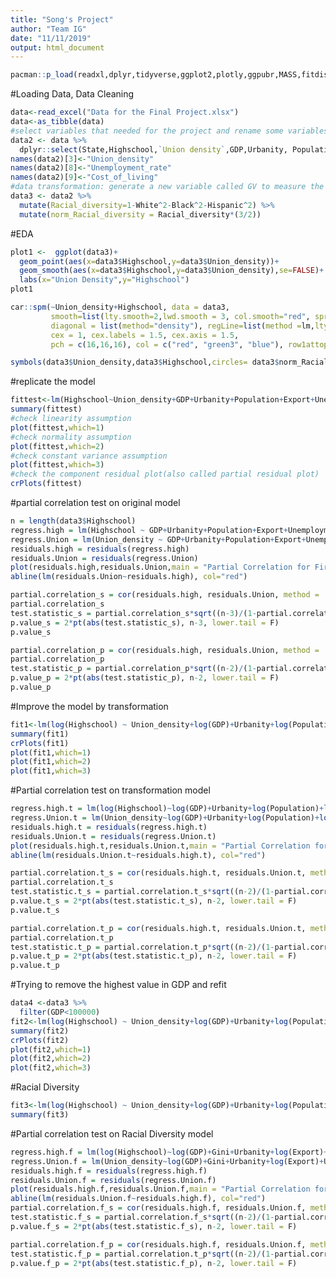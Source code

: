 ```yaml
---
title: "Song's Project"
author: "Team IG"
date: "11/11/2019"
output: html_document
---
```


```r
pacman::p_load(readxl,dplyr,tidyverse,ggplot2,plotly,ggpubr,MASS,fitdistrplus,mediation,geepack,conf,car,knitr,gclus,scatterplot3d, ppcor)
```

#Loading Data, Data Cleaning
```r
data<-read_excel("Data for the Final Project.xlsx")
data<-as_tibble(data)
#select variables that needed for the project and rename some variables
data2 <- data %>% 
  dplyr::select(State,Highschool,`Union density`,GDP,Urbanity, Population, Export,`Unemployment rate`,`Cost of living`,Gini, White, Black, Hispanic)
names(data2)[3]<-"Union_density"
names(data2)[8]<-"Unemployment_rate"
names(data2)[9]<-"Cost_of_living"
#data transformation: generate a new variable called GV to measure the level of racial diversity
data3 <- data2 %>% 
  mutate(Racial_diversity=1-White^2-Black^2-Hispanic^2) %>%
  mutate(norm_Racial_diversity = Racial_diversity*(3/2))
```

#EDA
```r
plot1 <-  ggplot(data3)+
  geom_point(aes(x=data3$Highschool,y=data3$Union_density))+
  geom_smooth(aes(x=data3$Highschool,y=data3$Union_density),se=FALSE)+
  labs(x="Union Density",y="Highschool")
plot1

car::spm(~Union_density+Highschool, data = data3,  
         smooth=list(lty.smooth=2,lwd.smooth = 3, col.smooth="red", spread = T, lty.spread=3, lwd.spread=2),  
         diagonal = list(method="density"), regLine=list(method =lm,lty=1,lwd=2,col="blue"), 
         cex = 1, cex.labels = 1.5, cex.axis = 1.5, 
         pch = c(16,16,16), col = c("red", "green3", "blue"), row1attop = T ) 

symbols(data3$Union_density,data3$Highschool,circles= data3$norm_Racial_diversity/pi, inches=0.30, fg="white", bg="lightblue",xlab = "Union Density", ylab = "Highschool")
```

#replicate the model
```r
fittest<-lm(Highschool~Union_density+GDP+Urbanity+Population+Export+Unemployment_rate+Cost_of_living+Gini,data = data3)
summary(fittest)
#check linearity assumption
plot(fittest,which=1)
#check normality assumption
plot(fittest,which=2)
#check constant variance assumption
plot(fittest,which=3)
#check the component residual plot(also called partial residual plot)
crPlots(fittest)
```

#partial correlation test on original model
```r
n = length(data3$Highschool)
regress.high = lm(Highschool ~ GDP+Urbanity+Population+Export+Unemployment_rate+Cost_of_living+Gini, data = data3)
regress.Union = lm(Union_density ~ GDP+Urbanity+Population+Export+Unemployment_rate+Cost_of_living+Gini, data = data3)
residuals.high = residuals(regress.high)
residuals.Union = residuals(regress.Union)
plot(residuals.high,residuals.Union,main = "Partial Correlation for First Model")
abline(lm(residuals.Union~residuals.high), col="red")

partial.correlation_s = cor(residuals.high, residuals.Union, method = 'spearman')
partial.correlation_s
test.statistic_s = partial.correlation_s*sqrt((n-3)/(1-partial.correlation_s^2))
p.value_s = 2*pt(abs(test.statistic_s), n-3, lower.tail = F)
p.value_s

partial.correlation_p = cor(residuals.high, residuals.Union, method = 'pearson')
partial.correlation_p
test.statistic_p = partial.correlation_p*sqrt((n-2)/(1-partial.correlation_p^2))
p.value_p = 2*pt(abs(test.statistic_p), n-2, lower.tail = F)
p.value_p
```

#Improve the model by transformation
```r
fit1<-lm(log(Highschool) ~ Union_density+log(GDP)+Urbanity+log(Population)+log(Export)+Unemployment_rate+log(Cost_of_living)+Gini,data = data3)
summary(fit1)
crPlots(fit1)
plot(fit1,which=1)
plot(fit1,which=2)
plot(fit1,which=3)
```

#Partial correlation test on transformation model
```r
regress.high.t = lm(log(Highschool)~log(GDP)+Urbanity+log(Population)+log(Export)+Unemployment_rate+log(Cost_of_living)+Gini, data = data3)
regress.Union.t = lm(Union_density~log(GDP)+Urbanity+log(Population)+log(Export)+Unemployment_rate+log(Cost_of_living)+Gini, data = data3)
residuals.high.t = residuals(regress.high.t)
residuals.Union.t = residuals(regress.Union.t)
plot(residuals.high.t,residuals.Union.t,main = "Partial Correlation for Second Model")
abline(lm(residuals.Union.t~residuals.high.t), col="red")

partial.correlation.t_s = cor(residuals.high.t, residuals.Union.t, method = 'spearman')
partial.correlation.t_s
test.statistic.t_s = partial.correlation.t_s*sqrt((n-2)/(1-partial.correlation.t_s^2))
p.value.t_s = 2*pt(abs(test.statistic.t_s), n-2, lower.tail = F)
p.value.t_s

partial.correlation.t_p = cor(residuals.high.t, residuals.Union.t, method = 'pearson')
partial.correlation.t_p
test.statistic.t_p = partial.correlation.t_p*sqrt((n-2)/(1-partial.correlation.t_p^2))
p.value.t_p = 2*pt(abs(test.statistic.t_p), n-2, lower.tail = F)
p.value.t_p
```

#Trying to remove the highest value in GDP and refit
```r
data4 <-data3 %>% 
  filter(GDP<100000)
fit2<-lm(log(Highschool) ~ Union_density+log(GDP)+Urbanity+log(Population)+log(Export)+Unemployment_rate+Cost_of_living+Gini,data = data4)
summary(fit2)
crPlots(fit2)
plot(fit2,which=1)
plot(fit2,which=2)
plot(fit2,which=3)
```

#Racial Diversity
```r
fit3<-lm(log(Highschool) ~ Union_density+log(GDP)+Urbanity+log(Population)+log(Export)+Unemployment_rate+log(Cost_of_living)+Gini+norm_Racial_diversity,data = data3)
summary(fit3)
```

#Partial correlation test on Racial Diversity model
```r
regress.high.f = lm(log(Highschool)~log(GDP)+Gini+Urbanity+log(Export)+Unemployment_rate+log(Cost_of_living)+log(Population)+norm_Racial_diversity, data = data3)
regress.Union.f = lm(Union_density~log(GDP)+Gini+Urbanity+log(Export)+Unemployment_rate+log(Cost_of_living)+log(Population)+norm_Racial_diversity, data = data3)
residuals.high.f = residuals(regress.high.f)
residuals.Union.f = residuals(regress.Union.f)
plot(residuals.high.f,residuals.Union.f,main = "Partial Correlation for Final Model")
abline(lm(residuals.Union.f~residuals.high.f), col="red")
partial.correlation.f_s = cor(residuals.high.f, residuals.Union.f, method = 'spearman')
test.statistic.f_s = partial.correlation.f_s*sqrt((n-2)/(1-partial.correlation.f_s^2))
p.value.f_s = 2*pt(abs(test.statistic.f_s), n-2, lower.tail = F)

partial.correlation.f_p = cor(residuals.high.f, residuals.Union.f, method = 'pearson')
test.statistic.f_p = partial.correlation.t_p*sqrt((n-2)/(1-partial.correlation.f_p^2))
p.value.f_p = 2*pt(abs(test.statistic.f_p), n-2, lower.tail = F)
```
